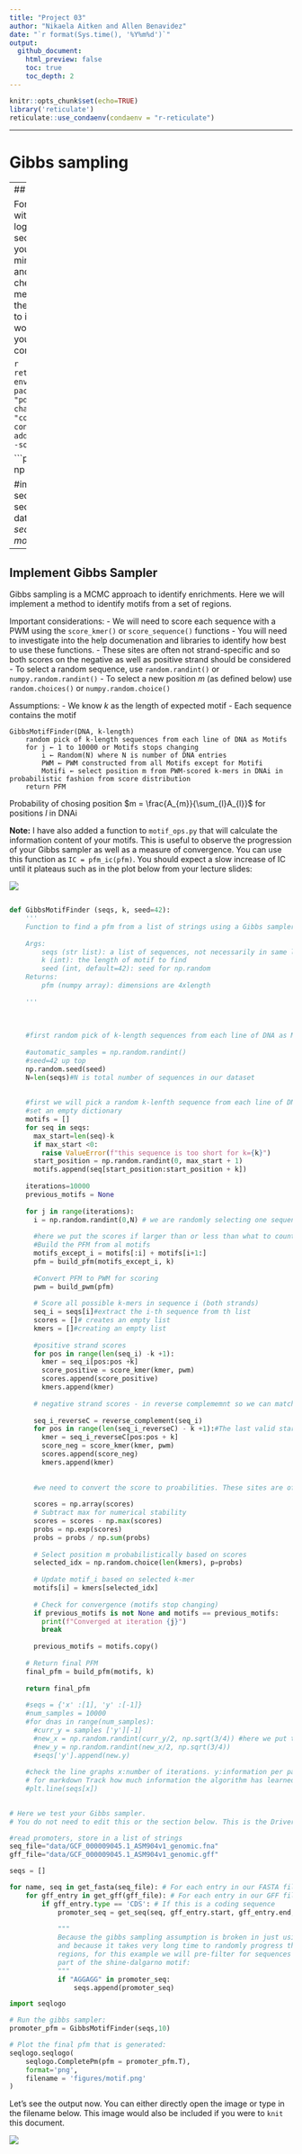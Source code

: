 ```yaml
---
title: "Project 03"
author: "Nikaela Aitken and Allen Benavidez"
date: "`r format(Sys.time(), '%Y%m%d')`"
output:
  github_document:
    html_preview: false
    toc: true
    toc_depth: 2
---
```


```r
knitr::opts_chunk$set(echo=TRUE)
library('reticulate')
reticulate::use_condaenv(condaenv = "r-reticulate")
```

---

# Gibbs sampling

---
## Imports

For this project, it tasks you with creating a sequence logo to plot the motif sequences identified through your algorithm.
This is a very minor portion of the project and is best used for checking your work. That means that if you cannot get the library
that you are about to install to work, don't worry. At a bare minimum, you only need `numpy` to complete this project.

```r
reticulate::conda_install(
  envname = "r-reticulate", 
  packages=c("seqlogo", "pdf2svg", "setuptools"),
  channel=c("bioconda", "conda-forge"), 
  conda="auto", 
  additionall_install_args="--solver=libmamba"
)
```


```python
import numpy as np

#import function for building sequence motif & idenfitying seqs matching to motif
from data_readers import *
from seq_ops import get_seq
from motif_ops import *
```

---
## Implement Gibbs Sampler


Gibbs sampling is a MCMC approach to identify enrichments. Here we will implement a method to identify motifs from a set of regions. 

Important considerations:
- We will need to score each sequence with a PWM using the `score_kmer()` or `score_sequence()` functions
    - You will need to investigate into the help documenation and libraries to identify how best to use these functions. 
- These sites are often not strand-specific and so both scores on the negative as well as positive strand should be considered
- To select a random sequence, use `random.randint()` or `numpy.random.randint()`
- To select a new position $m$ (as defined below) use `random.choices()` or `numpy.random.choice()`  

Assumptions: 
- We know $k$ as the length of expected motif
- Each sequence contains the motif


```
GibbsMotifFinder(DNA, k-length)
    random pick of k-length sequences from each line of DNA as Motifs
    for j ← 1 to 10000 or Motifs stops changing
        i ← Random(N) where N is number of DNA entries
        PWM ← PWM constructed from all Motifs except for Motifi
        Motifi ← select position m from PWM-scored k-mers in DNAi in probabilistic fashion from score distribution
    return PFM
```

Probability of chosing position $m = \frac{A_{m}}{\sum_{l}A_{l}}$ for positions $l$ in DNAi


**Note:** I have also added a function to `motif_ops.py` that will calculate the information content of your motifs. This is useful to observe the progression of your Gibbs sampler as well as a measure of convergence. You can use this function as `IC = pfm_ic(pfm)`. You should expect a slow increase of IC until it plateaus such as in the plot below from your lecture slides:

![]('figures/Gibbs_Sampling.png')

```python

```




```python
def GibbsMotifFinder (seqs, k, seed=42):
    '''
    Function to find a pfm from a list of strings using a Gibbs sampler
    
    Args: 
        seqs (str list): a list of sequences, not necessarily in same lengths
        k (int): the length of motif to find
        seed (int, default=42): seed for np.random
    Returns:
        pfm (numpy array): dimensions are 4xlength
        
    '''
    
    
    
    #first random pick of k-length sequences from each line of DNA as Motifs : To select a random sequence, use `random.randint()` or `numpy.random.randint()`
    
    #automatic_samples = np.random.randint()
    #seed=42 up top
    np.random.seed(seed)
    N=len(seqs)#N is total number of sequences in our dataset
    
    
    #first we will pick a random k-lenfth sequence from each line of DNA as motifs
    #set an empty dictionary 
    motifs = []
    for seq in seqs:
      max_start=len(seq)-k
      if max_start <0:
        raise ValueError(f"this sequence is too short for k={k}")
      start_position = np.random.randint(0, max_start + 1)
      motifs.append(seq[start_position:start_position + k])
      
    iterations=10000
    previous_motifs = None
    
    for j in range(iterations):
      i = np.random.randint(0,N) # we are randomly selecting one sequence to update
      
      #here we put the scores if larger than or less than what to count or throw out
      #Build the PFM from al motifs
      motifs_except_i = motifs[:i] + motifs[i+1:]
      pfm = build_pfm(motifs_except_i, k)
        
      #Convert PFM to PWM for scoring
      pwm = build_pwm(pfm)
        
      # Score all possible k-mers in sequence i (both strands)
      seq_i = seqs[i]#extract the i-th sequence from th list
      scores = []# creates an empty list
      kmers = []#creating an empty list 
      
      #positive strand scores
      for pos in range(len(seq_i) -k +1):
        kmer = seq_i[pos:pos +k]
        score_positive = score_kmer(kmer, pwm)
        scores.append(score_positive)
        kmers.append(kmer)
     
      # negative strand scores - in reverse complememnt so we can match them
      
      seq_i_reverseC = reverse_complement(seq_i)
      for pos in range(len(seq_i_reverseC) - k +1):#The last valid starting position for a k-mer is len(seq) - k, and we add +1 because range() is exclusive of its stop value.
        kmer = seq_i_reverseC[pos:pos + k]
        score_neg = score_kmer(kmer, pwm)
        scores.append(score_neg)
        kmers.append(kmer)
    
    
      #we need to convert the score to proabilities. These sites are often not strand-specific and so both scores on the negative as well as positive strand should be considered
    
      scores = np.array(scores)  
      # Subtract max for numerical stability
      scores = scores - np.max(scores)
      probs = np.exp(scores)
      probs = probs / np.sum(probs)
        
      # Select position m probabilistically based on scores
      selected_idx = np.random.choice(len(kmers), p=probs)
        
      # Update motif_i based on selected k-mer
      motifs[i] = kmers[selected_idx]
        
      # Check for convergence (motifs stop changing)
      if previous_motifs is not None and motifs == previous_motifs: 
        print(f"Converged at iteration {j}")
        break
        
      previous_motifs = motifs.copy()  
    
    # Return final PFM
    final_pfm = build_pfm(motifs, k)
    
    return final_pfm
        
    #seqs = {'x' :[1], 'y' :[-1]}
    #num_samples = 10000
    #for dnas in range(num_samples):
      #curr_y = samples ['y'][-1]
      #new_x = np.random.randint(curr_y/2, np.sqrt(3/4)) #here we put the scores if larger than or less than what to count or throw out
      #new_y = np.random.randint(new_x/2, np.sqrt(3/4))
      #seqs['y'].append(new.y)
      
    #check the line graphs x:number of iterations. y:information per parameter bits
    # for markdown Track how much information the algorithm has learned as it keeps iterating.
    #plt.line(seqs[x])
    
```


```python
# Here we test your Gibbs sampler.
# You do not need to edit this or the section below. This is the Driver program

#read promoters, store in a list of strings
seq_file="data/GCF_000009045.1_ASM904v1_genomic.fna"
gff_file="data/GCF_000009045.1_ASM904v1_genomic.gff"

seqs = []

for name, seq in get_fasta(seq_file): # For each entry in our FASTA file
    for gff_entry in get_gff(gff_file): # For each entry in our GFF file
        if gff_entry.type == 'CDS': # If this is a coding sequence
            promoter_seq = get_seq(seq, gff_entry.start, gff_entry.end, gff_entry.strand, 50) # Extract 50 bp as a promoter
    
            """
            Because the gibbs sampling assumption is broken in just using promoters,
            and because it takes very long time to randomly progress through so many
            regions, for this example we will pre-filter for sequences that all contain
            part of the shine-dalgarno motif:
            """
            if "AGGAGG" in promoter_seq:
                seqs.append(promoter_seq)
```


```python
import seqlogo

# Run the gibbs sampler:
promoter_pfm = GibbsMotifFinder(seqs,10)

# Plot the final pfm that is generated: 
seqlogo.seqlogo(
    seqlogo.CompletePm(pfm = promoter_pfm.T), 
    format='png', 
    filename = 'figures/motif.png'
)
```

Let's see the output now. You can either directly open the image or type in the
filename below. This image would also be included if you were to `knit` this document.

![](figures/motif.png)
